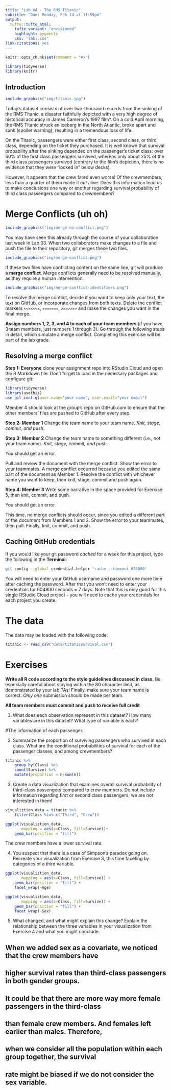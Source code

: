 ```yaml
---
title: "Lab 04 - The RMS Titanic"
subtitle: "Due: Monday, Feb 14 at 11:59pm"
output:
  tufte::tufte_html:
    tufte_variant: "envisioned"
    highlight: pygments
    css: "labs.css"
link-citations: yes
---
```


```r
knitr::opts_chunk$set(comment = "#>")
```

```r
library(tidyverse)
library(knitr)
```


## Introduction

```r
include_graphics("img/titanic.jpg")
```

Today's dataset consists of over two-thousand records from the sinking of the 
RMS Titanic, a disaster faithfully depicted with a very high degree of 
historical accuracy in James Cameron's 1997 film*. On a cold April morning, the 
RMS Titanic struck an iceberg in the North Atlantic, broke apart and sank 
(spoiler warning), resulting in a tremendous loss of life. 

On the Titanic, passengers were either first class, second class, or third 
class, depending on the ticket they purchased. It is well known that survival 
probability after the sinking depended on the passenger's ticket class: over 
60% of the first class passengers survived, whereas only about 25% of the third 
class passengers survived (contrary to the film's depiction, there is no 
evidence that they were "locked in" below decks).

However, it appears that the crew fared even worse! Of the crewmembers, less 
than a quarter of them made it out alive. Does this information lead us to make 
conclusions one way or another regarding survival probability of third class 
passengers compared to crewmembers?

# Merge Conflicts (uh oh)

```r
include_graphics("img/merge-no-conflict.png")
```

You may have seen this already through the course of your collaboration last 
week in Lab 03. When two collaborators make changes to a file and push the file 
to their repository, git merges these two files.

```r
include_graphics("img/merge-conflict.png")
```


If these two files have conflicting content on the same line, git will produce a
**merge conflict**. Merge conflicts generally need to be resolved manually, 
as they require a human intervention:

```r
include_graphics("img/merge-conflict-identifiers.png")
```

To resolve the merge conflict, decide if you want to keep only your text, the 
text on GitHub, or incorporate changes from both texts. Delete the conflict 
markers `<<<<<<<`, `=======`, `>>>>>>>` and make the changes you want in the 
final merge.

**Assign numbers 1, 2, 3, and 4 to each of your team members** (if you have 3 
team members, just numbers 1 through 3). Go through the following steps in 
detail, which simulate a merge conflict. Completing this exercise will be part 
of the lab grade.

## Resolving a merge conflict

**Step 1: Everyone** clone your assignment repo into RStudio Cloud and open 
the R Markdown file. Don't forget to load in the necessary packages and 
configure git:

```r
library(tidyverse) 
library(usethis)
use_git_config(user.name="your name", user.email="your email")
```

Member 4 should look at the group’s repo on GitHub.com to ensure that the other 
members’ files are pushed to GitHub after every step.

**Step 2: Member 1** Change the team name to your team name. 
*Knit, stage, commit, and push*.

**Step 3: Member 2** Change the team name to something different (i.e., not your
team name). *Knit, stage, commit, and push*. 

You should get an error.

Pull and review the document with the merge conflict. Show the error to your 
teammates. A merge conflict occurred because you edited the same part of the 
document as Member 1. Resolve the conflict with whichever name you want to keep,
then knit, stage, commit and push again.

**Step 4: Member 3** Write some narrative in the space provided for Exercise 5, 
then knit, commit, and push. 

You should get an error.

This time, no merge conflicts should occur, since you edited a different part of
the document from Members 1 and 2. Show the error to your teammates, then pull. 
Finally, knit, commit, and push.

## Caching GitHub credentials

If you would like your git password *cached* for a week for this project, type 
the following in the **Terminal**:

```bash
git config --global credential.helper 'cache --timeout 604800'
```

You will need to enter your GitHub username and password one more time after 
caching the password. After that you won't need to enter your credentials for 
604800 seconds = 7 days. Note that this is only good for this single RStudio 
Cloud project -- you will need to cache your credentials for each project you 
create.

# The data

The data may be loaded with the following code:

```r
titanic <- read_csv("data/titanicsurvival.csv")
```

# Exercises

**Write all R code according to the style guidelines discussed in class.** Be
especially careful about staying within the 80 character limit, as demonstrated 
by your lab TAs! Finally, make sure your team name is correct. *Only one* 
submission should be made per team.

**All team members must commit and push to receive full credit**

1. What does each observation represent in this dataset? How many variables are 
in this dataset? What type of variable is each? 

#The information of each passenger.



2. Summarize the proportion of surviving passengers who survived in each class. 
What are the conditional probabilities of survival for each of the passenger 
classes, and among crewmembers? 

```r
titanic %>% 
    group_by(Class) %>% 
    count(Survive) %>% 
    mutate(proportion = n/sum(n))
```


3. Create a data visualization that examines overall survival probability of 
third-class passengers compared to crew members. Do not include information 
regarding first or second class passengers; we are not interested in them!

```r
visualiztion_data = titanic %>% 
    filter(Class %in% c("Third", "Crew"))

ggplot(visualiztion_data, 
       mapping = aes(x=Class, fill=Survive))+
    geom_bar(position = "fill")
```

The crew members have a lower survival rate.


4. You suspect that there is a case of Simpson's paradox going on. Recreate your
visualization from Exercise 3, this time faceting by categories of a third 
variable.


```r
ggplot(visualiztion_data, 
       mapping = aes(x=Class, fill=Survive)) +
    geom_bar(position = "fill") +
    facet_wrap(~Age)
```

```r
ggplot(visualiztion_data, 
       mapping = aes(x=Class, fill=Survive)) +
    geom_bar(position = "fill") +
    facet_wrap(~Sex)
```


5. What changed, and what might explain this change? Explain the relationship 
between the three variables in your visualization from Exercise 4 and what you 
might conclude.

## When we added sex as a covariate, we noticed that the crew members have 
## higher survival rates than third-class passengers in both gender groups.
## It could be that there are more way more female passengers in the third-class
## than female crew members. And females left earlier than males. Therefore, 
## when we consider all the population within each group together, the survival
## rate might be biased if we do not consider the sex variable.




    